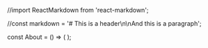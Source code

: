 //import ReactMarkdown from 'react-markdown';

//const markdown = '# This is a header\n\nAnd this is a paragraph';

const About = () => (
  <Pages>
    <Markdown />
  </Pages>
);

